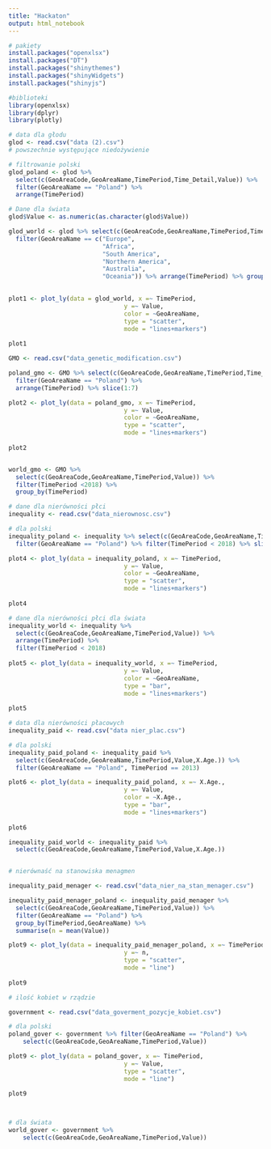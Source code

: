 ```yaml
---
title: "Hackaton"
output: html_notebook
---
```

```r
# pakiety
install.packages("openxlsx")
install.packages("DT")
install.packages("shinythemes")
install.packages("shinyWidgets")
install.packages("shinyjs")
```

```r
#biblioteki
library(openxlsx)
library(dplyr)
library(plotly)

```


```r
# data dla głodu 
glod <- read.csv("data (2).csv")
# powszechnie występujące niedożywienie 

# filtrowanie polski 
glod_poland <- glod %>%
  select(c(GeoAreaCode,GeoAreaName,TimePeriod,Time_Detail,Value)) %>% 
  filter(GeoAreaName == "Poland") %>% 
  arrange(TimePeriod)

# Dane dla świata
glod$Value <- as.numeric(as.character(glod$Value))

glod_world <- glod %>% select(c(GeoAreaCode,GeoAreaName,TimePeriod,Time_Detail,Value)) %>% 
  filter(GeoAreaName == c("Europe",
                          "Africa",
                          "South America",
                          "Northern America",
                          "Australia",
                          "Oceania")) %>% arrange(TimePeriod) %>% group_by(GeoAreaName) 
  

plot1 <- plot_ly(data = glod_world, x =~ TimePeriod,
                                y =~ Value,
                                color = ~GeoAreaName,
                                type = "scatter",
                                mode = "lines+markers")
                                
plot1

```



```r

GMO <- read.csv("data_genetic_modification.csv")

poland_gmo <- GMO %>% select(c(GeoAreaCode,GeoAreaName,TimePeriod,Time_Detail,Value)) %>%
  filter(GeoAreaName == "Poland") %>%
  arrange(TimePeriod) %>% slice(1:7)

plot2 <- plot_ly(data = poland_gmo, x =~ TimePeriod,
                                y =~ Value,
                                color = ~GeoAreaName,
                                type = "scatter",
                                mode = "lines+markers")
                                
plot2


world_gmo <- GMO %>% 
  select(c(GeoAreaCode,GeoAreaName,TimePeriod,Value)) %>% 
  filter(TimePeriod <2018) %>% 
  group_by(TimePeriod) 


```


```r
# dane dla nierówności płci
inequality <- read.csv("data_nierownosc.csv") 

# dla polski 
inequality_poland <- inequality %>% select(c(GeoAreaCode,GeoAreaName,TimePeriod,Time_Detail,Value)) %>% 
  filter(GeoAreaName == "Poland") %>% filter(TimePeriod < 2018) %>% slice(1:7)

plot4 <- plot_ly(data = inequality_poland, x =~ TimePeriod,
                                y =~ Value,
                                color = ~GeoAreaName,
                                type = "scatter",
                                mode = "lines+markers")
                                
plot4

# dane dla nierówności płci dla świata
inequality_world <- inequality %>% 
  select(c(GeoAreaCode,GeoAreaName,TimePeriod,Value)) %>% 
  arrange(TimePeriod) %>% 
  filter(TimePeriod < 2018)
  
plot5 <- plot_ly(data = inequality_world, x =~ TimePeriod,
                                y =~ Value,
                                color = ~GeoAreaName,
                                type = "bar",
                                mode = "lines+markers")
                                
plot5
```



```r
# data dla nierówności płacowych
inequality_paid <- read.csv("data nier_plac.csv")

# dla polski 
inequality_paid_poland <- inequality_paid %>%
  select(c(GeoAreaCode,GeoAreaName,TimePeriod,Value,X.Age.)) %>% 
  filter(GeoAreaName == "Poland", TimePeriod == 2013)

plot6 <- plot_ly(data = inequality_paid_poland, x =~ X.Age.,
                                y =~ Value,
                                color = ~X.Age.,
                                type = "bar",
                                mode = "lines+markers")
                                
plot6

inequality_paid_world <- inequality_paid %>%
  select(c(GeoAreaCode,GeoAreaName,TimePeriod,Value,X.Age.))


# nierównaść na stanowiska menagmen

inequality_paid_menager <- read.csv("data_nier_na_stan_menager.csv")

inequality_paid_menager_poland <- inequality_paid_menager %>%
  select(c(GeoAreaCode,GeoAreaName,TimePeriod,Value)) %>%
  filter(GeoAreaName == "Poland") %>% 
  group_by(TimePeriod,GeoAreaName) %>% 
  summarise(n = mean(Value)) 

plot9 <- plot_ly(data = inequality_paid_menager_poland, x =~ TimePeriod,
                                y =~ n,
                                type = "scatter",
                                mode = "line")
                                
plot9
```


```r
# ilość kobiet w rządzie 

government <- read.csv("data_goverment_pozycje_kobiet.csv")

# dla polski
poland_gover <- government %>% filter(GeoAreaName == "Poland") %>% 
    select(c(GeoAreaCode,GeoAreaName,TimePeriod,Value))

plot9 <- plot_ly(data = poland_gover, x =~ TimePeriod,
                                y =~ Value,
                                type = "scatter",
                                mode = "line")
                                
plot9



# dla świata
world_gover <- government %>% 
    select(c(GeoAreaCode,GeoAreaName,TimePeriod,Value))


```

